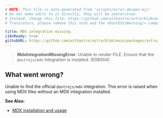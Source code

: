```yaml
---
# NOTE: This file is auto-generated from 'scripts/error-docgen.mjs'
# Do not make edits to it directly, they will be overwritten.
# Instead, change this file: https://github.com/withastro/astro/blob/main/packages/astro/src/core/errors/errors-data.ts
# Translators, please remove this note and the <DontEditWarning/> component.

title: MDX integration missing.
i18nReady: true
githubURL: https://github.com/withastro/astro/blob/main/packages/astro/src/core/errors/errors-data.ts
---
```


<DontEditWarning />


> **MdxIntegrationMissingError**: Unable to render FILE. Ensure that the `@astrojs/mdx` integration is installed. (E06004)

## What went wrong?
Unable to find the official `@astrojs/mdx` integration. This error is raised when using MDX files without an MDX integration installed.

**See Also:**
-  [MDX installation and usage](/en/astro/guides/integrations-guide/mdx/)


